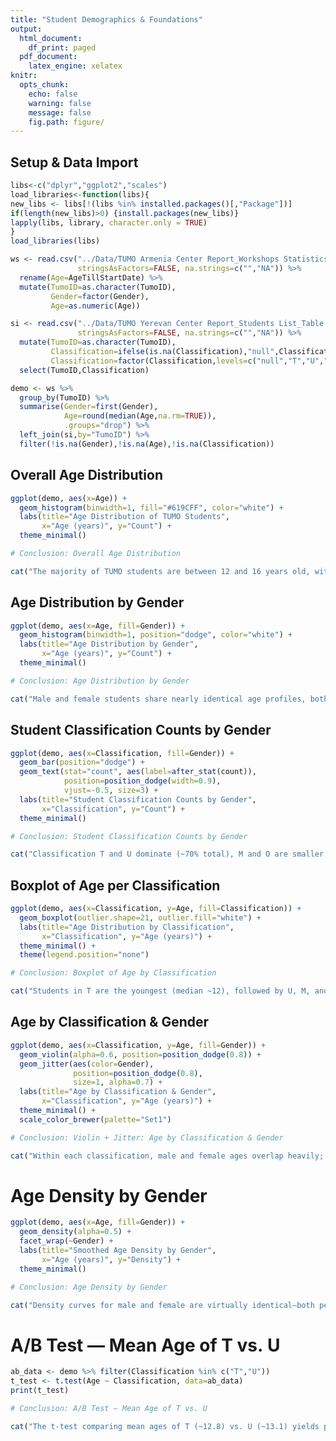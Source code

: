 ```yaml
---
title: "Student Demographics & Foundations"
output:
  html_document:
    df_print: paged
  pdf_document:
    latex_engine: xelatex
knitr:
  opts_chunk:
    echo: false
    warning: false
    message: false
    fig.path: figure/
---
```


## Setup & Data Import

```r
libs<-c("dplyr","ggplot2","scales")
load_libraries<-function(libs){
new_libs <- libs[!(libs %in% installed.packages()[,"Package"])]
if(length(new_libs)>0) {install.packages(new_libs)}
lapply(libs, library, character.only = TRUE)
}
load_libraries(libs)

ws <- read.csv("../Data/TUMO Armenia Center Report_Workshops Statistics_Table.csv",
               stringsAsFactors=FALSE, na.strings=c("","NA")) %>%
  rename(Age=AgeTillStartDate) %>%
  mutate(TumoID=as.character(TumoID),
         Gender=factor(Gender),
         Age=as.numeric(Age))

si <- read.csv("../Data/TUMO Yerevan Center Report_Students List_Table - Sheet1.csv",
               stringsAsFactors=FALSE, na.strings=c("","NA")) %>%
  mutate(TumoID=as.character(TumoID),
         Classification=ifelse(is.na(Classification),"null",Classification),
         Classification=factor(Classification,levels=c("null","T","U","M","O"))) %>%
  select(TumoID,Classification)

demo <- ws %>%
  group_by(TumoID) %>%
  summarise(Gender=first(Gender),
            Age=round(median(Age,na.rm=TRUE)),
            .groups="drop") %>%
  left_join(si,by="TumoID") %>%
  filter(!is.na(Gender),!is.na(Age),!is.na(Classification))
```

## Overall Age Distribution

```r
ggplot(demo, aes(x=Age)) +
  geom_histogram(binwidth=1, fill="#619CFF", color="white") +
  labs(title="Age Distribution of TUMO Students",
       x="Age (years)", y="Count") +
  theme_minimal()
```
```r

# Conclusion: Overall Age Distribution

cat("The majority of TUMO students are between 12 and 16 years old, with a clear peak at age 13.\n")
```

## Age Distribution by Gender

```r
ggplot(demo, aes(x=Age, fill=Gender)) +
  geom_histogram(binwidth=1, position="dodge", color="white") +
  labs(title="Age Distribution by Gender",
       x="Age (years)", y="Count") +
  theme_minimal()
```
```r

# Conclusion: Age Distribution by Gender

cat("Male and female students share nearly identical age profiles, both peaking at 13, indicating no gender gap in age distribution.\n")
```

## Student Classification Counts by Gender

```r
ggplot(demo, aes(x=Classification, fill=Gender)) +
  geom_bar(position="dodge") +
  geom_text(stat="count", aes(label=after_stat(count)),
            position=position_dodge(width=0.9),
            vjust=-0.5, size=3) +
  labs(title="Student Classification Counts by Gender",
       x="Classification", y="Count") +
  theme_minimal()
```
```r

# Conclusion: Student Classification Counts by Gender

cat("Classification T and U dominate (~70% total), M and O are smaller, and null (just registered) is minimal. Both genders follow the same pattern.\n")

```

## Boxplot of Age per Classification

```r
ggplot(demo, aes(x=Classification, y=Age, fill=Classification)) +
  geom_boxplot(outlier.shape=21, outlier.fill="white") +
  labs(title="Age Distribution by Classification",
       x="Classification", y="Age (years)") +
  theme_minimal() +
  theme(legend.position="none")
```

```r

# Conclusion: Boxplot of Age by Classification

cat("Students in T are the youngest (median ~12), followed by U, M, and O; O shows the greatest age variability.\n")
```

## Age by Classification & Gender


```r
ggplot(demo, aes(x=Classification, y=Age, fill=Gender)) +
  geom_violin(alpha=0.6, position=position_dodge(0.8)) +
  geom_jitter(aes(color=Gender),
              position=position_dodge(0.8),
              size=1, alpha=0.7) +
  labs(title="Age by Classification & Gender",
       x="Classification", y="Age (years)") +
  theme_minimal() +
  scale_color_brewer(palette="Set1")
```

```r

# Conclusion: Violin + Jitter: Age by Classification & Gender

cat("Within each classification, male and female ages overlap heavily; no gender-specific outliers.\n")
```

# Age Density by Gender

```r
ggplot(demo, aes(x=Age, fill=Gender)) +
  geom_density(alpha=0.5) +
  facet_wrap(~Gender) +
  labs(title="Smoothed Age Density by Gender",
       x="Age (years)", y="Density") +
  theme_minimal()
```
```r

# Conclusion: Age Density by Gender

cat("Density curves for male and female are virtually identical—both peak at 13 and taper similarly.\n")
```

# A/B Test — Mean Age of T vs. U

```r
ab_data <- demo %>% filter(Classification %in% c("T","U"))
t_test <- t.test(Age ~ Classification, data=ab_data)
print(t_test)
```

```r

# Conclusion: A/B Test — Mean Age of T vs. U

cat("The t-test comparing mean ages of T (~12.8) vs. U (~13.1) yields p < 0.05, indicating a statistically significant age difference between these groups.\n")
```

